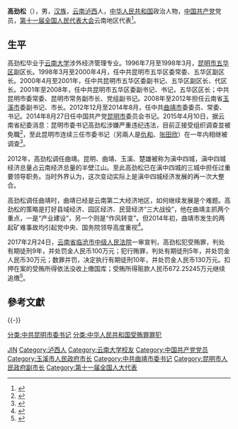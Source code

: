 '''高劲松'''（{{bd|1963年|8月|}}），男，[[汉族|汉族]]，[[云南省|云南]][[泸西县|泸西]]人，[[中华人民共和国|中华人民共和国]]政治人物，[[中国共产党|中国共产党]]党员，[[第十一届全国人民代表大会|第十一届全国人民代表大会]]云南地区代表<ref>{{cite web|title=第十一届全国人大代表|url=http://news.xinhuanet.com/ziliao/2008-03/03/content_7708230.htm|publisher=新华网|accessdate=2014-01-07|archive-date=2013-11-28|archive-url=https://web.archive.org/web/20131128210958/http://news.xinhuanet.com/ziliao/2008-03/03/content_7708230.htm|dead-url=no}}</ref>。

== 生平 ==
高劲松毕业于[[云南大学|云南大学]]涉外经济管理专业。1996年7月至1998年3月，[[昆明市|昆明市]][[五华区|五华区]]副区长。1998年3月至2000年4月，任中共昆明市五华区委常委、五华区副区长。2000年4月至2001年，任中共昆明市五华区委副书记、五华区副区长、代区长。2001年至2008年，任中共昆明市五华区委副书记、书记，五华区区长；中共昆明市委常委、昆明市常务副市长、党组副书记。2008年至2012年担任云南省[[玉溪市|玉溪市]]委副书记、市长。2012年12月至2014年8月，任中共[[曲靖市|曲靖市]]委委员、常委、书记。2014年8月27日任中国共产党[[昆明市|昆明市]]委员会书记。2015年4月10日，据云南省纪委消息：昆明市委书记高劲松涉嫌严重违纪违法，目前正接受组织调查並被免職<ref>{{cite news|url=http://www.jjjc.yn.gov.cn/info-17-7789.html|title=高劲松涉嫌严重违纪违法被免职|publisher=云南省纪委|date=2015-04-11|accessdate=2015-04-11|archive-date=2016-03-04|archive-url=https://web.archive.org/web/20160304110338/http://www.jjjc.yn.gov.cn/info-17-7789.html|dead-url=no}}</ref>，至此昆明市连续三任市委书记（另兩人是[[仇和|仇和]]、[[张田欣|张田欣]]）在一年内相继被调查<ref>{{cite news|url=http://www.bjnews.com.cn/news/2015/04/11/359638.html|title=三任昆明市委书记 一年内相继被调查|publisher=新京報|date=2015-04-11|accessdate=2015-04-11|archive-date=2015-09-23|archive-url=https://web.archive.org/web/20150923205625/http://www.bjnews.com.cn/news/2015/04/11/359638.html|dead-url=no}}</ref>。

2012年，高劲松调任曲靖。昆明、曲靖、玉溪、楚雄被称为滇中四城，滇中四城经济总量占云南经济总量的半壁江山。至此高劲松已在滇中四城的三城中担任过重要领导职务。当时外界认为，这次变动实际上是滇中四城经济发展的再一次大整合。

高劲松调任曲靖时，曲靖已经是云南第二大经济地区，如何继续发展是个难题。高劲松的策略是打好县域经济、园区经济、民营经济“三大战役”，他在曲靖主抓两个重点，一是“产业建设”，另一个则是“作风转变”。但2014年初，曲靖市发生的两起矿难事故均引起党中央、国务院领导高度重视<ref >{{cite web|url=http://news.china.com.cn/2015-04/10/content_35290069.htm|title=云南昆明市委书记高劲松涉嫌严重违纪违法被调查|publisher=中国网|date=2015-04-10|access-date=2015-04-10|archive-date=2015-07-11|archive-url=https://web.archive.org/web/20150711090743/http://news.china.com.cn/2015-04/10/content_35290069.htm|dead-url=no}}</ref>。

2017年2月24日，[[云南省临沧市中级人民法院|云南省临沧市中级人民法院]]一审宣判，高劲松犯受贿罪，判处有期徒刑9年，并处罚金人民币100万元；犯行贿罪，判处有期徒刑5年，并处罚金人民币30万元；数罪并罚，决定执行有期徒刑10年，并处罚金人民币130万元。扣押在案的受贿所得依法没收上缴国库；受贿所得赃款人民币672.25245万元继续追缴<ref>{{cite news|url=http://www.legaldaily.com.cn/index/content/2017-02/24/content_7027794.htm?node=20908|title=原昆明市委书记高劲松一审被判十年|publisher=法制日报——法制网|date=2017-02-24|accessdate=2017-02-24|archive-date=2017-02-25|archive-url=https://web.archive.org/web/20170225051234/http://www.legaldaily.com.cn/index/content/2017-02/24/content_7027794.htm?node=20908|dead-url=no}}</ref>。

== 參考文獻 ==
{{reflist}}

{{-}}
{{start box}}
{{s-ppo|cpc}}
{{s-before|[[张田欣|张田欣]]}}
{{s-title|[[中国共产党昆明市委员会|中国共产党昆明市委员会]]书记|2014年8月－2015年4月}}
{{s-after|[[程连元|程连元]]}}
{{s-before|[[赵立雄|赵立雄]]}}
{{s-title|[[中国共产党曲靖市委员会|中国共产党曲靖市委员会]]书记|2012年12月－2014年8月}}
{{s-after|{{Box|[[锁飞|锁飞]]}}}}
{{s-gov|prc}}
{{s-before|[[董诗强|董诗强]]}}
{{s-title|[[玉溪市人民政府|玉溪市人民政府]]市长|2008年3月－2012年12月}}
{{s-after|[[饶南湖|饶南湖]]}}
{{end box}}

{{中共十八大到十九大期间的反腐败工作}}

{{Authority control}}
{{DEFAULTSORT:Gao高}}
[[Category:高姓|JIN]]
[[Category:泸西人|Category:泸西人]]
[[Category:云南大学校友|Category:云南大学校友]]
[[Category:中国共产党党员|Category:中国共产党党员]]
[[Category:玉溪市人民政府市长|Category:玉溪市人民政府市长]]
[[Category:中共曲靖市委书记|Category:中共曲靖市委书记]]
[[Category:昆明市人民政府副市长|Category:昆明市人民政府副市长]]
[[Category:第十一届全国人大代表|Category:第十一届全国人大代表]]
[[分类:中共昆明市委书记|分类:中共昆明市委书记]]
[[分类:中华人民共和国受贿罪罪犯|分类:中华人民共和国受贿罪罪犯]]
